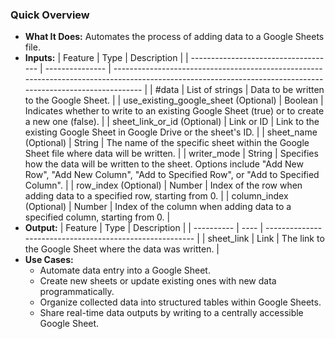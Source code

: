 ### Quick Overview

- **What It Does:** Automates the process of adding data to a Google Sheets file.
- **Inputs:**
  | Feature | Type | Description |
  | ------------------------------------ | --------------- | ----------------------------------------------------------------------------------------------------------------------------------------------------------- |
  | #data | List of strings | Data to be written to the Google Sheet. |
  | use_existing_google_sheet (Optional) | Boolean | Indicates whether to write to an existing Google Sheet (true) or to create a new one (false). |
  | sheet_link_or_id (Optional) | Link or ID | Link to the existing Google Sheet in Google Drive or the sheet's ID. |
  | sheet_name (Optional) | String | The name of the specific sheet within the Google Sheet file where data will be written. |
  | writer_mode | String | Specifies how the data will be written to the sheet. Options include "Add New Row", "Add New Column", "Add to Specified Row", or "Add to Specified Column". |
  | row_index (Optional) | Number | Index of the row when adding data to a specified row, starting from 0. |
  | column_index (Optional) | Number | Index of the column when adding data to a specified column, starting from 0. |
- **Output:**
  | Feature | Type | Description |
  | ---------- | ---- | -------------------------------------------------------- |
  | sheet_link | Link | The link to the Google Sheet where the data was written. |
- **Use Cases:**
  - Automate data entry into a Google Sheet.
  - Create new sheets or update existing ones with new data programmatically.
  - Organize collected data into structured tables within Google Sheets.
  - Share real-time data outputs by writing to a centrally accessible Google Sheet.
